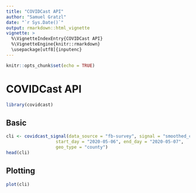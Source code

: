 ```yaml
---
title: "COVIDCast API"
author: "Samuel Gratzl"
date: "`r Sys.Date()`"
output: rmarkdown::html_vignette
vignette: >
  %\VignetteIndexEntry{COVIDCast API}
  %\VignetteEngine{knitr::rmarkdown}
  \usepackage[utf8]{inputenc}
---
```


```r
knitr::opts_chunk$set(echo = TRUE)
```

# COVIDCast API

```r
library(covidcast)
```

## Basic

```r
cli <- covidcast_signal(data_source = "fb-survey", signal = "smoothed_cli", 
                   start_day = "2020-05-06", end_day = "2020-05-07", 
                   geo_type = "county")
head(cli)
```
## Plotting

```r
plot(cli)
```



